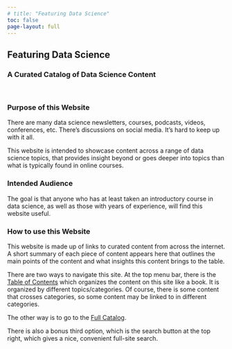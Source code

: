 ```yaml
---
# title: "Featuring Data Science"
toc: false
page-layout: full
---
```


::: {.hero-banner}
::: {.hero-text}
# Featuring Data Science
### A Curated Catalog of Data Science Content
<br>
:::
:::

### Purpose of this Website

There are many data science newsletters, courses, podcasts, videos,
conferences, etc. There's discussions on social media. It's hard to keep up
with it all.

This website is intended to showcase content across a range of data science
topics, that provides insight beyond or goes deeper into topics than what is
typically found in online courses.

### Intended Audience

The goal is that anyone who has at least taken an introductory course in data
science, as well as those with years of experience, will find this website
useful.

### How to use this Website

This website is made up of links to curated content from across the internet. A
short summary of each piece of content appears here that outlines the main
points of the content and what insights this content brings to the table.

There are two ways to navigate this site. At the top menu bar, there is the
[Table of Contents](contents/index.qmd) which organizes the content on this
site like a book. It is organized by different topics/categories. Of course,
there is some content that crosses categories, so some content may be linked to
in different categories.

The other way is to go to the [Full Catalog](catalog.qmd).

There is also a bonus third option, which is the search button at the top
right, which gives a nice, convenient full-site search.

